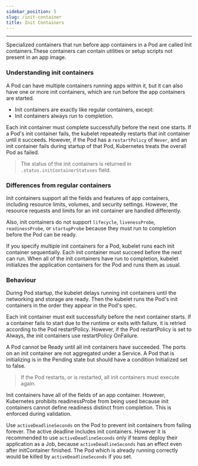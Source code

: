 ```yaml
---
sidebar_position: 5
slug: /init-container
title: Init Containers
---
```


---

Specialized containers that run before app containers in a Pod are called Init containers.These  containers can contain utilities or setup scripts not present in an app image.

### Understanding init containers
A Pod can have multiple containers running apps within it, but it can also have one or more init containers, which are run before the app containers are started.

- Init containers are exactly like regular containers, except:
- Init containers always run to completion.

Each init container must complete successfully before the next one starts.
If a Pod's init container fails, the kubelet repeatedly restarts that init container until it succeeds. However, if the Pod has a `restartPolicy` of `Never`, and an init container fails during startup of that Pod, Kubernetes treats the overall Pod as failed.

> The status of the init containers is returned in `.status.initContainerStatuses` field.

### Differences from regular containers
Init containers support all the fields and features of app containers, including resource limits, volumes, and security settings. However, the resource requests and limits for an init container are handled differently.

Also, init containers do not support `lifecycle`, `livenessProbe`, `readinessProbe`, or `startupProbe` because they must run to completion before the Pod can be ready.

If you specify multiple init containers for a Pod, kubelet runs each init container sequentially. Each init container must succeed before the next can run. When all of the init containers have run to completion, kubelet initializes the application containers for the Pod and runs them as usual.

### Behaviour 

During Pod startup, the kubelet delays running init containers until the networking and storage are ready. Then the kubelet runs the Pod's init containers in the order they appear in the Pod's spec.

Each init container must exit successfully before the next container starts. If a container fails to start due to the runtime or exits with failure, it is retried according to the Pod restartPolicy. However, if the Pod restartPolicy is set to Always, the init containers use restartPolicy OnFailure.

A Pod cannot be Ready until all init containers have succeeded. The ports on an init container are not aggregated under a Service. A Pod that is initializing is in the Pending state but should have a condition Initialized set to false.

> If the Pod restarts, or is restarted, all init containers must execute again.

Init containers have all of the fields of an app container. However, Kubernetes prohibits readinessProbe from being used because init containers cannot define readiness distinct from completion. This is enforced during validation.

Use `activeDeadlineSeconds` on the Pod to prevent init containers from failing forever. The active deadline includes init containers. However it is recommended to use `activeDeadlineSeconds` only if teams deploy their application as a Job, because `activeDeadlineSeconds` has an effect even after initContainer finished. The Pod which is already running correctly would be killed by `activeDeadlineSeconds` if you set.